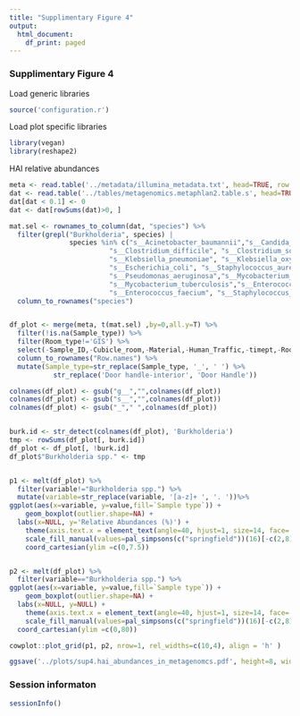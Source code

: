 ```yaml
---
title: "Supplimentary Figure 4"
output:
  html_document:
    df_print: paged
---
```


### Supplimentary Figure 4

Load generic libraries
```r
source('configuration.r')
```

Load plot specific libraries
```r
library(vegan)
library(reshape2)
```

HAI relative abundances

```r
meta <- read.table('../metadata/illumina_metadata.txt', head=TRUE, row.names = 2)
dat <- read.table('../tables/metagenomics.metaphlan2.table.s', head=TRUE, row.names=1)
dat[dat < 0.1] <- 0
dat <- dat[rowSums(dat)>0, ]

mat.sel <- rownames_to_column(dat, "species") %>% 
  filter(grepl("Burkholderia", species) | 
               species %in% c("s__Acinetobacter_baumannii","s__Candida_albicans",
                         "s__Clostridium_difficile", "s__Clostridium_sordellii", 
                         "s__Klebsiella_pneumoniae", "s__Klebsiella_oxytoca",
                         "s__Escherichia_coli", "s__Staphylococcus_aureus",
                         "s__Pseudomonas_aeruginosa","s__Mycobacterium_abscessus",
                         "s__Mycobacterium_tuberculosis","s__Enterococcus_faecalis",
                         "s__Enterococcus_faecium", "s__Staphylococcus_epidermidis")) %>% 
  column_to_rownames("species")


df_plot <- merge(meta, t(mat.sel) ,by=0,all.y=T) %>% 
  filter(!is.na(Sample_type)) %>% 
  filter(Room_type!='GIS') %>% 
  select(-Sample_ID,-Cubicle_room,-Material,-Human_Traffic,-timept,-Room_type,-bed_number, -Library) %>% 
  column_to_rownames("Row.names") %>% 
  mutate(Sample_type=str_replace(Sample_type, '_', ' ') %>% 
           str_replace('Door handle-interior', 'Door Handle'))

colnames(df_plot) <- gsub("g__","",colnames(df_plot))
colnames(df_plot) <- gsub("s__","",colnames(df_plot))
colnames(df_plot) <- gsub("_"," ",colnames(df_plot))


burk.id <- str_detect(colnames(df_plot), 'Burkholderia')
tmp <- rowSums(df_plot[, burk.id])
df_plot <- df_plot[, !burk.id]
df_plot$"Burkholderia spp." <- tmp 


p1 <- melt(df_plot) %>% 
  filter(variable!="Burkholderia spp.") %>% 
  mutate(variable=str_replace(variable, '[a-z]+ ', '. '))%>% 
ggplot(aes(x=variable, y=value,fill=`Sample type`)) +
	geom_boxplot(outlier.shape=NA) +
  labs(x=NULL, y='Relative Abundances (%)') +
	theme(axis.text.x = element_text(angle=40, hjust=1, size=14, face='bold.italic')) +
	scale_fill_manual(values=pal_simpsons(c("springfield"))(16)[-c(2,8)], guide=F) +
	coord_cartesian(ylim =c(0,7.5))


p2 <- melt(df_plot) %>% 
  filter(variable=="Burkholderia spp.") %>% 
ggplot(aes(x=variable, y=value,fill=`Sample type`)) +
	geom_boxplot(outlier.shape=NA) +
  labs(x=NULL, y=NULL) +
	theme(axis.text.x = element_text(angle=40, hjust=1, size=14, face='bold.italic')) +
	scale_fill_manual(values=pal_simpsons(c("springfield"))(16)[-c(2,8)]) +
  coord_cartesian(ylim =c(0,80))

cowplot::plot_grid(p1, p2, nrow=1, rel_widths=c(10,4), align = 'h' )

ggsave('../plots/sup4.hai_abundances_in_metagenomcs.pdf', height=8, width = 15)
```


### Session informaton
```r
sessionInfo()
```